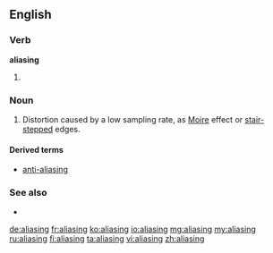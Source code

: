 ==English==

===Verb===
'''aliasing'''

# {{present participle of|alias}}

===Noun===
{{en-noun}}

# {{signal processing|graphics|sound recording}} Distortion caused by a low sampling rate, as [[Moire]] effect or [[stair-stepped]] edges.

====Derived terms====
* [[anti-aliasing]]

===See also===
* {{pedia}}

[[de:aliasing]]
[[fr:aliasing]]
[[ko:aliasing]]
[[io:aliasing]]
[[mg:aliasing]]
[[my:aliasing]]
[[ru:aliasing]]
[[fi:aliasing]]
[[ta:aliasing]]
[[vi:aliasing]]
[[zh:aliasing]]